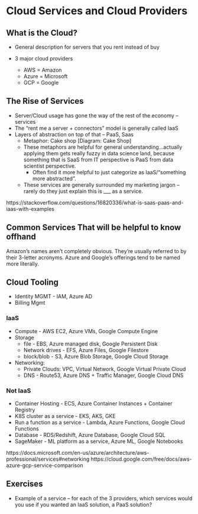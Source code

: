# Cloud Services and Cloud Providers

## What is the Cloud?

* General description for servers that you rent instead of buy

* 3 major cloud providers
  * AWS = Amazon
  * Azure = Microsoft
  * GCP = Google
  
## The Rise of Services

* Server/Cloud usage has gone the way of the rest of the economy -- services
* The "rent me a server + connectors" model is generally called IaaS
* Layers of abstraction on top of that -- PaaS, Saas
  * Metaphor: Cake shop
  [Diagram: Cake Shop]
  * These metaphors are helpful for general understanding...actually applying them gets really fuzzy in data science land, because something that is SaaS from IT perspective is PaaS from data scientist perspective.
    * Often find it more helpful to just categorize as IaaS/"something more abstracted".
  * These services are generally surrounded my marketing jargon -- rarely do they just explain this is ___ as a service.

https://stackoverflow.com/questions/16820336/what-is-saas-paas-and-iaas-with-examples
  
## Common Services That will be helpful to know offhand

Amazon's names aren't completely obvious. They're usually referred to by their 3-letter acronyms. Azure and Google's offerings tend to be named more literally.

## Cloud Tooling
  * Identity MGMT - IAM, Azure AD
  * Billing Mgmt

### IaaS
  * Compute - AWS EC2, Azure VMs, Google Compute Engine
  * Storage
    * file - EBS, Azure managed disk, Google Persistent Disk
    * Network drives - EFS, Azure Files, Google Filestore
    * block/blob - S3, Azure Blob Storage, Google Cloud Storage
  * Networking:
    * Private Clouds: VPC, Virtual Network, Google Virtual Private Cloud
    * DNS - Route53, Azure DNS + Traffic Manager, Google Cloud DNS

### Not IaaS
  * Container Hosting - ECS, Azure Container Instances + Container Registry
  * K8S cluster as a service - EKS, AKS, GKE
  * Run a function as a service - Lambda, Azure Functions, Google Cloud Functions
  * Database - RDS/Redshift, Azure Database, Google Cloud SQL
  * SageMaker - ML platform as a service, Azure ML, Google Notebooks

https://docs.microsoft.com/en-us/azure/architecture/aws-professional/services#networking
https://cloud.google.com/free/docs/aws-azure-gcp-service-comparison

## Exercises
* Example of a service -- for each of the 3 providers, which services would you use if you wanted an IaaS solution, a PaaS solution?
